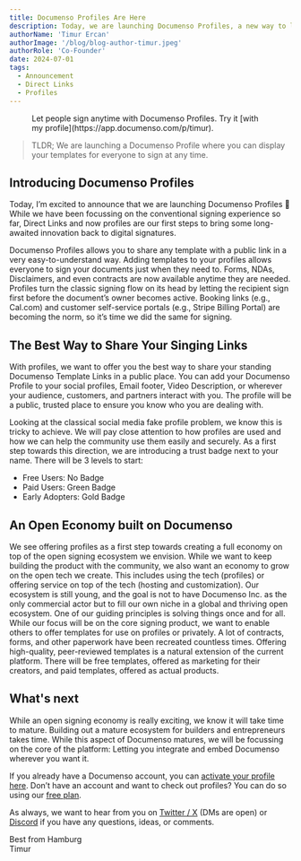 ```yaml
---
title: Documenso Profiles Are Here
description: Today, we are launching Documenso Profiles, a new way to let your peers sign your documents
authorName: 'Timur Ercan'
authorImage: '/blog/blog-author-timur.jpeg'
authorRole: 'Co-Founder'
date: 2024-07-01
tags:
  - Announcement
  - Direct Links
  - Profiles
---
```


<figure>
  <MdxNextImage
    src="/blog/profile1.png"
    width="1260"
    height="1260"
    alt="Documenso announcement blog banner"
  />

  <figcaption className="text-center">Let people sign anytime with Documenso Profiles. Try it [with my profile](https://app.documenso.com/p/timur).</figcaption>
</figure>

> TLDR; We are launching a Documenso Profile where you can display your templates for everyone to sign at any time.

## Introducing Documenso Profiles
Today, I’m excited to announce that we are launching Documenso Profiles 🎉 While we have been focussing on the conventional signing experience so far, Direct Links and now profiles are our first steps to bring some long-awaited innovation back to digital signatures.

Documenso Profiles allows you to share any template with a public link in a very easy-to-understand way. Adding templates to your profiles allows everyone to sign your documents just when they need to. Forms, NDAs, Disclaimers, and even contracts are now available anytime they are needed. Profiles turn the classic signing flow on its head by letting the recipient sign first before the document’s owner becomes active. Booking links (e.g., Cal.com) and customer self-service portals (e.g., Stripe Billing Portal) are becoming the norm, so it’s time we did the same for signing.

## The Best Way to Share Your Singing Links
With profiles, we want to offer you the best way to share your standing Documenso Template Links in a public place. You can add your Documenso Profile to your social profiles, Email footer, Video Description, or wherever your audience, customers, and partners interact with you. The profile will be a public, trusted place to ensure you know who you are dealing with. 

Looking at the classical social media fake profile problem, we know this is tricky to achieve. We will pay close attention to how profiles are used and how we can help the community use them easily and securely. As a first step towards this direction, we are introducing a trust badge next to your name. There will be 3 levels to start:

- Free Users: No Badge
- Paid Users: Green Badge
- Early Adopters: Gold Badge 

## An Open Economy built on Documenso
We see offering profiles as a first step towards creating a full economy on top of the open signing ecosystem we envision. While we want to keep building the product with the community, we also want an economy to grow on the open tech we create. This includes using the tech (profiles) or offering service on top of the tech (hosting and customization). Our ecosystem is still young, and the goal is not to have Documenso Inc. as the only commercial actor but to fill our own niche in a global and thriving open ecosystem.  One of our guiding principles is solving things once and for all. While our focus will be on the core signing product, we want to enable others to offer templates for use on profiles or privately. A lot of contracts, forms, and other paperwork have been recreated countless times. Offering high-quality, peer-reviewed templates is a natural extension of the current platform. There will be free templates, offered as marketing for their creators, and paid templates, offered as actual products.

## What's next
While an open signing economy is really exciting, we know it will take time to mature. Building out a mature ecosystem for builders and entrepreneurs takes time. While this aspect of Documenso matures, we will be focussing on the core of the platform: Letting you integrate and embed Documenso wherever you want it.

If you already have a Documenso account, you can [activate your profile here](https://app.documenso.com/settings/public-profile).
Don’t have an account and want to check out profiles? You can do so using our [free plan](https://documen.so/free).

As always, we want to hear from you on [Twitter / X](https://twitter.com/eltimuro) (DMs are open) or [Discord](https://documen.so/discord) if you have any questions, ideas, or comments.

Best from Hamburg\
Timur
